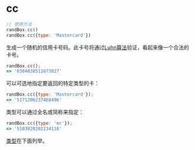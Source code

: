 # cc

```js
// 使用方法
randBox.cc()
randBox.cc({type: 'Mastercard'})
```

<p class="pullquote" data-pullquote='显而易见的警告：请勿将此功能用于真实的支付网关...' markdown="1"></p>

生成一个随机的信用卡号码。此卡号将通过[Luhn算法][Luhn]验证，看起来像一个合法的卡号。

```js
randBox.cc();
=> '6304038511073827'
```

可以可选地指定要返回的特定类型的卡：

```js
randBox.cc({type: 'Mastercard'});
=> '5171206237468496'
```

类型可以通过全名或简称来指定：

```js
randBox.cc({type: 'mc'});
=> '5103820202214116'
```


[类型][types]在下面列举。

[Luhn]: http://en.wikipedia.org/wiki/Luhn_algorithm
[types]: #cc_type
